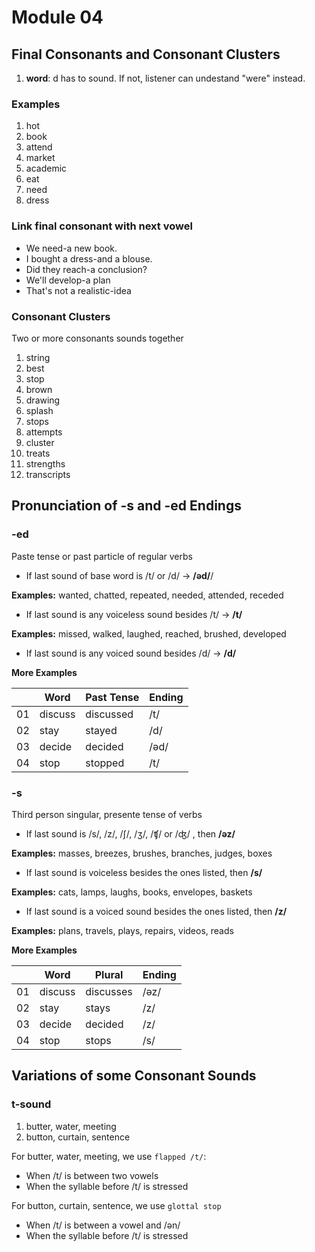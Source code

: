 # Module 04

## Final Consonants and Consonant Clusters

1. **word**: d has to sound. If not, listener can undestand "were" instead.

### Examples

1. hot
2. book
3. attend
4. market
5. academic
6. eat
7. need
8. dress

### Link final consonant with next vowel

- We need-a new book.
- I bought a dress-and a blouse.
- Did they reach-a conclusion?
- We'll develop-a plan
- That's not a realistic-idea

### Consonant Clusters
Two or more consonants sounds together

1. string
2. best
3. stop
4. brown
5. drawing
6. splash
7. stops
8. attempts
9. cluster
10. treats
11. strengths
12. transcripts

## Pronunciation of -s and -ed Endings

### -ed
Paste tense or past particle of regular verbs

- If last sound of base word is /t/ or /d/ -> **/əd/**/

**Examples:** wanted, chatted, repeated, needed, attended, receded

- If last sound is any voiceless sound besides /t/ -> **/t/**

**Examples:** missed, walked, laughed, reached, brushed, developed 

- If last sound is any voiced sound besides /d/ -> **/d/**

**More Examples**

||Word|Past Tense|Ending|
|---|---|---|---|
|01|discuss|discussed|/t/|
|02|stay|stayed|/d/|
|03|decide|decided|/əd/|
|04|stop|stopped|/t/|

### -s
Third person singular, presente tense of verbs

- If last sound is /s/, /z/, /ʃ/, /ʒ/, /ʧ/ or /ʤ/ , then **/əz/**

**Examples:** masses, breezes, brushes, branches, judges, boxes

- If last sound is voiceless besides the ones listed, then **/s/**

**Examples:** cats, lamps, laughs, books, envelopes, baskets

- If last sound is a voiced sound besides the ones listed, then **/z/**

**Examples:** plans, travels, plays, repairs, videos, reads

**More Examples**

||Word|Plural|Ending|
|---|---|---|---|
|01|discuss|discusses|/əz/|
|02|stay|stays|/z/|
|03|decide|decided|/z/|
|04|stop|stops|/s/|

## Variations of some Consonant Sounds

### t-sound

1. butter, water, meeting
2. button, curtain, sentence

For butter, water, meeting, we use `flapped /t/`:
- When /t/ is between two vowels
- When the syllable before /t/ is stressed 

For button, curtain, sentence, we use  `glottal stop`
- When /t/ is between a vowel and /ən/
- When the syllable before /t/ is stressed 

